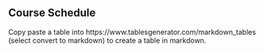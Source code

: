 ## Course Schedule

Copy paste a table into https://www.tablesgenerator.com/markdown_tables (select convert to markdown) to create a table in markdown.
